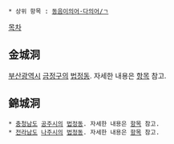  * 상위 항목 : [[동음이의어·다의어/ㄱ]]

[[목차]]
== 金城洞 ==
[[부산광역시]] [[금정구]]의 [[법정동]]. 자세한 내용은 [[금성동(부산)|항목]] 참고.

== 錦城洞 ==
 * [[충청남도]] [[공주시]]의 [[법정동]]. 자세한 내용은 [[금성동(공주)|항목]] 참고.
 * [[전라남도]] [[나주시]]의 [[법정동]]. 자세한 내용은 [[금성동(나주)|항목]] 참고.
